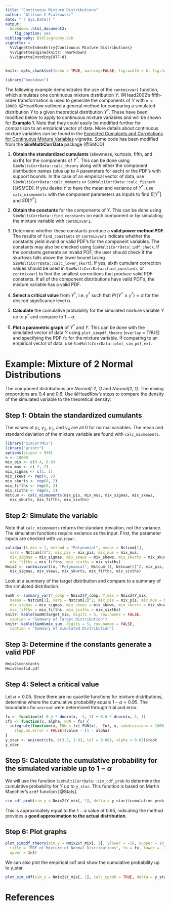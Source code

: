 ```yaml
---
title: "Continuous Mixture Distributions"
author: "Allison C Fialkowski"
date: "`r Sys.Date()`"
output: 
  bookdown::html_document2:
    fig_caption: yes
bibliography: Bibliography.bib
vignette: >
  %\VignetteIndexEntry{Continuous Mixture Distributions}
  %\VignetteEngine{knitr::rmarkdown}
  %\VignetteEncoding{UTF-8}
---
```


<style type="text/css">

h1.title {
  text-align: center;
}
h4.author { /* Header 4 - and the author and data headers use this too  */
  text-align: center;
}
h4.date { /* Header 4 - and the author and data headers use this too  */
  text-align: center;
}
</style>

```r
knitr::opts_chunk$set(echo = TRUE, warning=FALSE, fig.width = 6, fig.height = 4, fig.align = "center")
```

```r
library("bookdown")
```

The following example demonstrates the use of the `contmixvar1` function, which simulates one continuous mixture distribution $Y$.  @Head2002's fifth-order transformation is used to generate the components of $Y$ with `n = 10000`.  @HeadKow outlined a general method for comparing a simulated distribution $Y$ to a given theoretical distribution $Y^*$.  These have been modified below to apply to continuous mixture variables and will be shown for **Example 1**.  Note that they could easily be modified further for comparison to an empirical vector of data.  More details about continuous mixture variables can be found in the [Expected Cumulants and Correlations for Continuous Mixture Variables](corr_mixture.html) vignette.  Some code has been modified from the **SimMultiCorrData** package [@SMCD].

1. **Obtain the standardized cumulants** (skewness, kurtosis, fifth, and sixth) for the components of $Y^*$.  This can be done using `SimMultiCorrData::calc_theory` along with either the component distribution names (plus up to 4 parameters for each) or the PDF's with support bounds.  In the case of an empirical vector of data, use `SimMultiCorrData::calc_moments` or `SimMultiCorrData::calc_fisherk` [@SMCD].  If you desire $Y$ to have the mean and variance of $Y^*$, use `calc_mixmoments` with the component parameters as inputs to find $E[Y^*]$ and $SD[Y^*]$.

1. **Obtain the constants** for the components of $Y$.  This can be done using `SimMultiCorrData::find_constants` on each component or by simulating the mixture variable with `contmixvar1`.

1. Determine whether these constants produce a **valid power method PDF**.  The results of `find_constants` or `contmixvar1` indicate whether the constants yield invalid or valid PDF's for the component variables.  The constants may also be checked using `SimMultiCorrData::pdf_check`.  If the constants generate an invalid PDF, the user should check if the skurtosis falls above the lower bound (using `SimMultiCorrData::calc_lower_skurt`).  If yes, sixth cumulant correction values should be used in `SimMultiCorrData::find_constants` or `contmixvar1` to find the smallest corrections that produce valid PDF constants.  If all of the component distributions have valid PDF's, the mixture variable has a valid PDF.

1. **Select a critical value** from $Y^*$, i.e. $y^*$ such that $Pr(Y^* \ge y^*) = \alpha$ for the desired significance level $\alpha$.

1. **Calculate** the cumulative probability for the simulated mixture variable $Y$ up to $y^*$ and compare to $1 - \alpha$.

1. **Plot a parametric graph** of $Y^*$ and $Y$.  This can be done with the simulated vector of data $Y$ using `plot_simpdf_theory` (`overlay` = TRUE) and specifying the PDF `fx` for the mixture variable.  If comparing to an empirical vector of data, use `SimMultiCorrData::plot_sim_pdf_ext`.

# Example: Mixture of 2 Normal Distributions {-}

The component distributions are *Normal(-2, 1)* and *Normal(2, 1)*.  The mixing proportions are $0.4$ and $0.6$.  Use @HeadKow's steps to compare the density of the simulated variable to the theoretical density:

## Step 1: Obtain the standardized cumulants {-}

The values of $\gamma_1,\ \gamma_2,\ \gamma_3,$ and $\gamma_4$ are all $0$ for normal variables.  The mean and standard deviation of the mixture variable are found with `calc_mixmoments`.
```r
library("SimCorrMix")
library("printr")
options(scipen = 999)
n <- 10000
mix_pis <- c(0.4, 0.6)
mix_mus <- c(-2, 2)
mix_sigmas <- c(1, 1)
mix_skews <- rep(0, 2)
mix_skurts <- rep(0, 2)
mix_fifths <- rep(0, 2)
mix_sixths <- rep(0, 2)
Nstcum <- calc_mixmoments(mix_pis, mix_mus, mix_sigmas, mix_skews, 
  mix_skurts, mix_fifths, mix_sixths)
```

## Step 2: Simulate the variable {-}

Note that `calc_mixmoments` returns the standard deviation, not the variance.  The simulation functions require variance as the input.  First, the parameter inputs are checked with `validpar`.
```r
validpar(k_mix = 1, method = "Polynomial", means = Nstcum[1], 
  vars = Nstcum[2]^2, mix_pis = mix_pis, mix_mus = mix_mus, 
  mix_sigmas = mix_sigmas, mix_skews = mix_skews, mix_skurts = mix_skurts, 
  mix_fifths = mix_fifths, mix_sixths = mix_sixths)
Nmix2 <- contmixvar1(n, "Polynomial", Nstcum[1], Nstcum[2]^2, mix_pis, mix_mus, 
  mix_sigmas, mix_skews, mix_skurts, mix_fifths, mix_sixths)
```

Look at a summary of the target distribution and compare to a summary of the simulated distribution.
```r
SumN <- summary_var(Y_comp = Nmix2$Y_comp, Y_mix = Nmix2$Y_mix, 
  means = Nstcum[1], vars = Nstcum[2]^2, mix_pis = mix_pis, mix_mus = mix_mus, 
  mix_sigmas = mix_sigmas, mix_skews = mix_skews, mix_skurts = mix_skurts, 
  mix_fifths = mix_fifths, mix_sixths = mix_sixths)
knitr::kable(SumN$target_mix, digits = 5, row.names = FALSE, 
  caption = "Summary of Target Distribution")
knitr::kable(SumN$mix_sum, digits = 5, row.names = FALSE, 
  caption = "Summary of Simulated Distribution")
```

## Step 3: Determine if the constants generate a valid PDF {-}

```r
Nmix2$constants
Nmix2$valid.pdf
```

## Step 4: Select a critical value {-}

Let $\alpha = 0.05$.  Since there are no quantile functions for mixture distributions, determine where the cumulative probability equals $1 - \alpha = 0.95$.  The boundaries for `uniroot` were determined through trial and error.
```r
fx <- function(x) 0.4 * dnorm(x, -2, 1) + 0.6 * dnorm(x, 2, 1)
cfx <- function(x, alpha, FUN = fx) {
  integrate(function(x, FUN = fx) FUN(x), -Inf, x, subdivisions = 1000, 
    stop.on.error = FALSE)$value - (1 - alpha)
}
y_star <- uniroot(cfx, c(3.3, 3.4), tol = 0.001, alpha = 0.05)$root
y_star
```

## Step 5: Calculate the cumulative probability for the simulated variable up to $1 - \alpha$ {-}

We will use the function `SimMultiCorrData::sim_cdf_prob` to determine the cumulative probability for $Y$ up to `y_star`.  This function is based on Martin Maechler's `ecdf` function [@Stats].
```r
sim_cdf_prob(sim_y = Nmix2$Y_mix[, 1], delta = y_star)$cumulative_prob
```

This is approximately equal to the $1 - \alpha$ value of $0.95$, indicating the method provides a **good approximation to the actual distribution.**

## Step 6: Plot graphs {-}

```r
plot_simpdf_theory(sim_y = Nmix2$Y_mix[, 1], ylower = -10, yupper = 10, 
  title = "PDF of Mixture of Normal Distributions", fx = fx, lower = -Inf, 
  upper = Inf)
```

We can also plot the empirical cdf and show the cumulative probability up to y_star.
```r
plot_sim_cdf(sim_y = Nmix2$Y_mix[, 1], calc_cprob = TRUE, delta = y_star)
```


# References {-}

<script type="text/x-mathjax-config">
   MathJax.Hub.Config({  "HTML-CSS": { minScaleAdjust: 115, availableFonts: [] }  });
</script>
